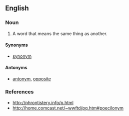 ==English==

===Noun===
{{en-noun|plural=Poecilonyme}}

# A word that means the same thing as another.

====Synonyms====
* [[synonym]]

====Antonyms====
* [[antonym]], [[opposite]]

===References===
* http://phrontistery.info/p.html
* http://home.comcast.net/~wwftd/pq.htm#poecilonym